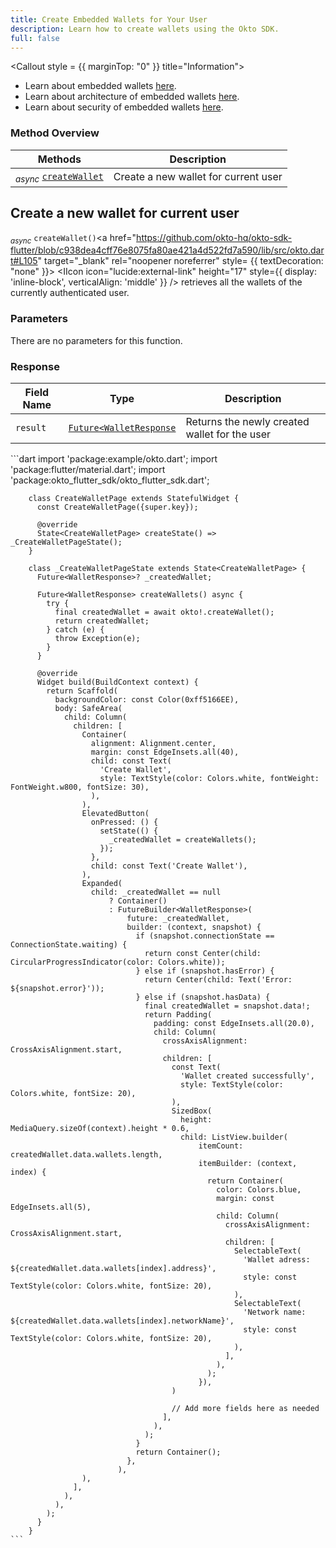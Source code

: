 ```yaml
---
title: Create Embedded Wallets for Your User
description: Learn how to create wallets using the Okto SDK.
full: false
---
```




<Callout style = {{ marginTop: "0" }} title="Information">
- Learn about embedded wallets [here](/docs/react-sdk/introduction-to-okto/overview-embedded-wallets).
- Learn about architecture of embedded wallets [here](/docs/react-sdk/introduction-to-okto/okto-sdk-architecture).
- Learn about security of embedded wallets [here](/docs/react-sdk/introduction-to-okto/how-okto-manages-keys).
</Callout>

### Method Overview

| Methods                                                                         | Description                          |                 
|---------------------------------------------------------------------------------|--------------------------------------|
| <sub><i>async</i></sub> [`createWallet`](#create-a-new-wallet-for-current-user) | Create a new wallet for current user |

<div className="method-box">

## Create a new wallet for current user

<sub><i>async</i></sub> `createWallet()`<a href="https://github.com/okto-hq/okto-sdk-flutter/blob/c938dea4cff76e8075fa80ae421a4d522fd7a590/lib/src/okto.dart#L105" target="_blank" rel="noopener noreferrer" style= {{ textDecoration: "none" }}> <IIcon icon="lucide:external-link" height="17" style={{ display: 'inline-block', verticalAlign: 'middle' }} /></a> retrieves all the wallets of the currently authenticated user.

### Parameters

There are no parameters for this function.

### Response

<Callout title="Success Response">

| Field Name | Type                                                  | Description                                   | 
|------------|-------------------------------------------------------|-----------------------------------------------|
| `result`   | [`Future<WalletResponse`](/api-docs#model/walletdata) | Returns the newly created wallet for the user | 

</Callout>


<Accordions>
<Accordion title="Example">
<Tabs items={['Dart']}>
  <Tab value="Dart">
    ```dart
        import 'package:example/okto.dart';
        import 'package:flutter/material.dart';
        import 'package:okto_flutter_sdk/okto_flutter_sdk.dart';

        class CreateWalletPage extends StatefulWidget {
          const CreateWalletPage({super.key});

          @override
          State<CreateWalletPage> createState() => _CreateWalletPageState();
        }

        class _CreateWalletPageState extends State<CreateWalletPage> {
          Future<WalletResponse>? _createdWallet;

          Future<WalletResponse> createWallets() async {
            try {
              final createdWallet = await okto!.createWallet();
              return createdWallet;
            } catch (e) {
              throw Exception(e);
            }
          }

          @override
          Widget build(BuildContext context) {
            return Scaffold(
              backgroundColor: const Color(0xff5166EE),
              body: SafeArea(
                child: Column(
                  children: [
                    Container(
                      alignment: Alignment.center,
                      margin: const EdgeInsets.all(40),
                      child: const Text(
                        'Create Wallet',
                        style: TextStyle(color: Colors.white, fontWeight: FontWeight.w800, fontSize: 30),
                      ),
                    ),
                    ElevatedButton(
                      onPressed: () {
                        setState(() {
                          _createdWallet = createWallets();
                        });
                      },
                      child: const Text('Create Wallet'),
                    ),
                    Expanded(
                      child: _createdWallet == null
                          ? Container()
                          : FutureBuilder<WalletResponse>(
                              future: _createdWallet,
                              builder: (context, snapshot) {
                                if (snapshot.connectionState == ConnectionState.waiting) {
                                  return const Center(child: CircularProgressIndicator(color: Colors.white));
                                } else if (snapshot.hasError) {
                                  return Center(child: Text('Error: ${snapshot.error}'));
                                } else if (snapshot.hasData) {
                                  final createdWallet = snapshot.data!;
                                  return Padding(
                                    padding: const EdgeInsets.all(20.0),
                                    child: Column(
                                      crossAxisAlignment: CrossAxisAlignment.start,
                                      children: [
                                        const Text(
                                          'Wallet created successfully',
                                          style: TextStyle(color: Colors.white, fontSize: 20),
                                        ),
                                        SizedBox(
                                          height: MediaQuery.sizeOf(context).height * 0.6,
                                          child: ListView.builder(
                                              itemCount: createdWallet.data.wallets.length,
                                              itemBuilder: (context, index) {
                                                return Container(
                                                  color: Colors.blue,
                                                  margin: const EdgeInsets.all(5),
                                                  child: Column(
                                                    crossAxisAlignment: CrossAxisAlignment.start,
                                                    children: [
                                                      SelectableText(
                                                        'Wallet adress: ${createdWallet.data.wallets[index].address}',
                                                        style: const TextStyle(color: Colors.white, fontSize: 20),
                                                      ),
                                                      SelectableText(
                                                        'Network name: ${createdWallet.data.wallets[index].networkName}',
                                                        style: const TextStyle(color: Colors.white, fontSize: 20),
                                                      ),
                                                    ],
                                                  ),
                                                );
                                              }),
                                        )

                                        // Add more fields here as needed
                                      ],
                                    ),
                                  );
                                }
                                return Container();
                              },
                            ),
                    ),
                  ],
                ),
              ),
            );
          }
        }
    ```
  </Tab>
</Tabs>
</Accordion>
</Accordions>

</div>